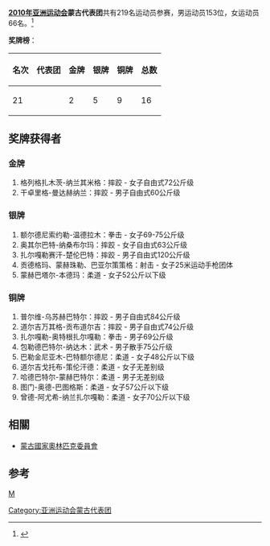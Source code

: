 {{noteTA|G1=Sports|G2=地名}}
{{Infobox Country Asian Games
|NOC=MGL
|year=2010
|competitors= 219
|sports=29
|flagbearer=
|location={{CHN}}[[廣州市|廣州市]]
|start_date={{Start date|2010|11|12}}
|end_date={{End date|2010|11|27}}
|gold=2
|silver=5
|bronze=9
|total=16
|rank=21
|previous=[[2006年亞洲運動會蒙古代表團|2006]]
|next=[[2014年亞洲運動會蒙古代表團|2014]]
}}

'''[[2010年亚洲运动会|2010年亚洲运动会]]蒙古代表团'''共有219名运动员参赛，男运动员153位，女运动员66名。<ref>{{Cite web |url=http://www.gz2010.cn/info/CHN_CHN/ZZ/ZZE130B_@@@@@@@@@@@@@@@@@CHN_NOC=MGL.html |title=第16届亚洲运动会官方网站-蒙古参赛项目 |accessdate=2010-11-20 |archive-date=2010-11-23 |archive-url=https://web.archive.org/web/20101123221836/http://www.gz2010.cn/info/CHN_CHN/ZZ/ZZE130B_@@@@@@@@@@@@@@@@@CHN_NOC=MGL.html |dead-url=no }}</ref>

'''奖牌榜'''：
{| class="wikitable"
|-
! 名次 !! 代表团 !! 金牌 !! 银牌 !! 铜牌 !! 总数
|-
| 21 || {{flagIOC2team|MGL|2010年亚洲运动会}} || 2 || 5 || 9 || 16
|}

==奖牌获得者==
===金牌===
#格列格扎木茨-纳兰其米格：摔跤 - 女子自由式72公斤级
#干卓里格-曼达赫纳兰：摔跤 - 男子自由式60公斤级
===银牌===
#额尔德尼索约勒-温德拉木：拳击 - 女子69-75公斤级
#奥其尔巴特-纳桑布尔玛：摔跤 - 女子自由式63公斤级
#扎尔嘎勒赛汗-楚伦巴特：摔跤 - 男子自由式120公斤级
#贡德格玛、蒙赫珠勒、巴亚尔策策格：射击 - 女子25米运动手枪团体 
#蒙赫巴塔尔-本德玛：柔道 - 女子52公斤以下级
===铜牌===
#普尔维-乌苏赫巴特尔：摔跤 - 男子自由式84公斤级
#道尔吉万其格-贡布道尔吉：摔跤 - 男子自由式74公斤级
#扎尔嘎勒-奥特根扎尔嘎勒：拳击 - 男子69公斤级
#包勒德巴特尔-纳达木：武术 - 男子散手75公斤级
#巴勒金尼亚木-巴特额尔德尼：柔道 - 女子48公斤以下级
#道尔吉戈托布-策伦汗德：柔道 - 女子无差别级
#哈德巴特尔-蒙赫巴特尔：柔道 - 男子无差别级
#图门-奥德-巴图格斯：柔道 - 女子57公斤以下级
#曾德-阿尤希-纳兰扎尔嘎勒：柔道 - 女子70公斤以下级



==相關==
*[[蒙古奧林匹克委員會|蒙古國家奧林匹克委員會]]


==参考==
<references />

{{2010年亚洲运动会代表团}}
[[分类:2010年亚洲运动会代表团|M]]
[[Category:亚洲运动会蒙古代表团|Category:亚洲运动会蒙古代表团]]